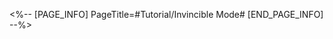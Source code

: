 <%-- [PAGE_INFO]
PageTitle=#Tutorial/Invincible Mode#
[END_PAGE_INFO] --%>
{{Tutorial
|sort      = 998301
|title     = Invincible Mode
|subtitle  = 
|type      = 
|about     = 
|image1    = Tutorial Invincible Mode 1.png{{subst:void|<!--$UPLOAD:<<SpriteOutput/TutorialPic/TutorialPage_998301.png>-<Tutorial Invincible Mode 1.png>-<Tutorial Files>>-->}}
|text1     = After using the ability, enters an {{Color|h|nobold=1|invincible}} state and gains a {{Color|h|nobold=1|speed boost}}. {{Color|h|nobold=1|Colliding}} with other racers or obstacles extends the duration.
}}